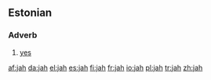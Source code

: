 {{also|Jah}}
==Estonian==

===Adverb===
{{infl|et|adverb}}

# [[yes]]

[[af:jah]]
[[da:jah]]
[[el:jah]]
[[es:jah]]
[[fi:jah]]
[[fr:jah]]
[[io:jah]]
[[pl:jah]]
[[tr:jah]]
[[zh:jah]]